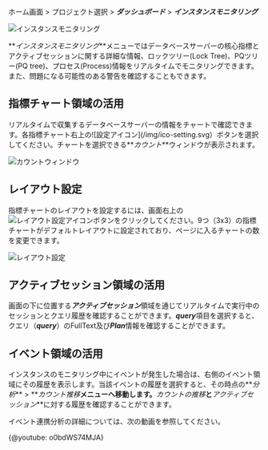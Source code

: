 ホーム画面 > プロジェクト選択 > **_ダッシュボード_** > **_インスタンスモニタリング_**

![インスタンスモニタリング](/img/db-instance-monitoring.png)

**_インスタンスモニタリング_**メニューではデータベースサーバーの核心指標とアクティブセッションに関する詳細な情報、ロックツリー(Lock Tree)、PQツリー(PQ tree)、プロセス(Process)情報をリアルタイムでモニタリングできます。また、問題になる可能性のある警告を確認することもできます。

## 指標チャート領域の活用

リアルタイムで収集するデータベースサーバーの情報をチャートで確認できます。各指標チャート右上の![設定アイコン]\(/img/ico-setting.svg）ボタンを選択してください。チャートを選択できる**_カウント_**ウィンドウが表示されます。

![カウントウィンドウ](/img/count-window.png)

## レイアウト設定

指標チャートのレイアウトを設定するには、画面右上の![レイアウト設定アイコン](/img/ico-layout-set.svg)ボタンをクリックしてください。9つ（3x3）の指標チャートがデフォルトレイアウトに設定されており、ページに入るチャートの数を変更できます。

![レイアウト設定](https://img.whatap.io/media/user_guide_database/chart_layout.png)

## アクティブセッション領域の活用

画面の下に位置する***アクティブセッション***領域を通じてリアルタイムで実行中のセッションとクエリ履歴を確認することができます。***query***項目を選択すると、クエリ（***query***）のFullText及び***Plan***情報を確認することができます。

## イベント領域の活用

インスタンスのモニタリング中にイベントが発生した場合は、右側のイベント領域にその履歴を表示します。当該イベントの履歴を選択すると、その時点の**_分析_** > **_カウント推移_**メニューへ移動します。**_カウントの推移_**と**_アクティブセッション_**に対する履歴を確認することができます。

イベント連携分析の詳細については、次の動画を参照してください。

{@youtube: o0bdWS74MJA}
